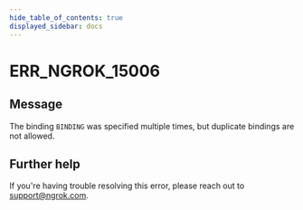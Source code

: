 ```yaml
---
hide_table_of_contents: true
displayed_sidebar: docs
---
```



# ERR_NGROK_15006

## Message

The binding `BINDING` was specified multiple times, but duplicate bindings are not allowed.

<ErrorDetails error="err_ngrok_15006" />

## Further help

If you're having trouble resolving this error, please reach out to [support@ngrok.com](mailto:support@ngrok.com?subject=Help%20with%20ERR_NGROK_15006).
